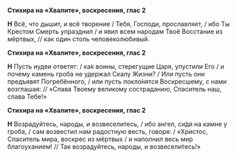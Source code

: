 **Стихира на «Хвалите», воскресения, глас 2**

**Н** Всё, что дышит, и всё творение / Тебя, Господи, прославляет, / ибо Ты Крестом Смерть упразднил / и явил всем народам Твоё Восстание из мёртвых, // как один столь человеколюбивый.

**Стихира на «Хвалите», воскресения, глас 2**

**Н** Пусть иудеи ответят: / ка́к воины, стерегущие Царя, упустили Его / и почему камень гроба не удержал Скалу Жизни? / Или пусть они предъявят Погребённого, / или пусть покло́нятся Воскресшему, с нами возглашая: // «Слава Твоему великому состраданию, Спаситель наш, слава Тебе!»

**Стихира на «Хвалите», воскресения, глас 2**

**Н** Возрадуйтесь, народы, и возвеселитесь, / ибо ангел, си́дя на камне у гроба, / сам возвестил нам радостную весть, говоря: / «Христос, Спаситель мира, воскрес из мёртвых / и наполнил весь мир благоуханием! // Так возрадуйтесь, народы, и возвесели́тесь!»
